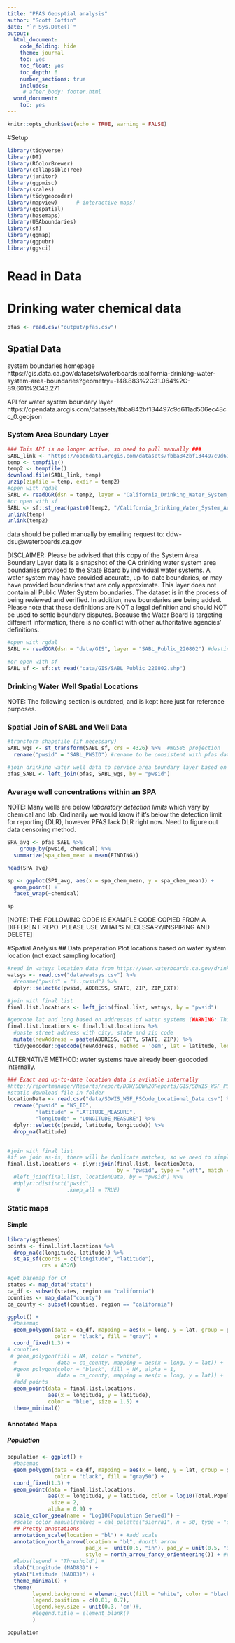 ```yaml
---
title: "PFAS Geosptial analysis"
author: "Scott Coffin"
date: "`r Sys.Date()`"
output:   
  html_document:
    code_folding: hide
    theme: journal
    toc: yes
    toc_float: yes
    toc_depth: 6
    number_sections: true
    includes:
     # after_body: footer.html
  word_document:
    toc: yes
---
```

```r
knitr::opts_chunk$set(echo = TRUE, warning = FALSE)
```
#Setup
```r
library(tidyverse)
library(DT)
library(RColorBrewer)
library(collapsibleTree)
library(janitor)
library(ggpmisc)
library(scales)
library(tidygeocoder)
library(mapview)      # interactive maps!
library(ggspatial)
library(basemaps)
library(USAboundaries)
library(sf)
library(ggmap)
library(ggpubr)
library(ggsci)
```

# Read in Data
# Drinking water chemical data
```r
pfas <- read.csv("output/pfas.csv")
```
 
## Spatial Data

system boundaries homepage
https://gis.data.ca.gov/datasets/waterboards::california-drinking-water-system-area-boundaries?geometry=-148.883%2C31.064%2C-89.601%2C43.271

API for water system boundary layer
https://opendata.arcgis.com/datasets/fbba842bf134497c9d611ad506ec48cc_0.geojson

### System Area Boundary Layer

```r
### This API is no longer active, so need to pull manually ###
SABL_link <- "https://opendata.arcgis.com/datasets/fbba842bf134497c9d611ad506ec48cc_0.zip"
temp <- tempfile()
temp2 <- tempfile()
download.file(SABL_link, temp)
unzip(zipfile = temp, exdir = temp2)
#open with rgdal
SABL <- readOGR(dsn = temp2, layer = "California_Drinking_Water_System_Area_Boundaries")
#or open with sf
SABL <- sf::st_read(paste0(temp2, "/California_Drinking_Water_System_Area_Boundaries.shp"))
unlink(temp)
unlink(temp2)
```

data should be pulled manually by emailing request to: ddw-dsu@waterboards.ca.gov

DISCLAIMER:
Please be advised that this copy of the System Area Boundary Layer data is a snapshot of the CA drinking water system area boundaries provided to the State Board by individual water systems. A water system may have provided accurate, up-to-date boundaries, or may have provided boundaries that are only approximate. This layer does not contain all Public Water System boundaries. The dataset is in the process of being reviewed and verified. In addition, new boundaries are being added. Please note that these definitions are NOT a legal definition and should NOT be used to settle boundary disputes. Because the Water Board is targeting different information, there is no conflict with other authoritative agencies' definitions.

```r
#open with rgdal
SABL <- readOGR(dsn = "data/GIS", layer = "SABL_Public_220802") #destination with zip extract of system area boundary layer from DDW

#or open with sf
SABL_sf <- sf::st_read("data/GIS/SABL_Public_220802.shp")
```
### Drinking Water Well Spatial Locations

NOTE: The following section is outdated, and is kept here just for reference purposes.

<!-- # ```{r eval=FALSE, include=FALSE} -->
<!-- # ### Exact and up-to-date location data is avilable internally -->
<!-- # #http://reportmanager/Reports/report/DDW/DDW%20Reports/GIS/SDWIS_WSF_PSCode_Locational_Data -->
<!-- # #static download file in folder -->
<!-- # locationData <- read.csv("data/SDWIS_WSF_PSCode_Locational_Data.csv") %>% -->
<!-- #   rename("pwsid" = "WS_ID", -->
<!-- #          "latitude" = "LATITUDE_MEASURE", -->
<!-- #          "longitude" = "LONGITUDE_MEASURE") %>% -->
<!-- #   dplyr::select(c(pwsid, latitude, longitude)) %>% -->
<!-- #   drop_na(latitude) -->
<!-- # -->
<!-- # ## PS Code = PRIM_STA_C = Primary Station Code ## -->
<!-- # ## Concat "CA" with PRIM_STA_C in pfas data to join with geospatial data ## -->
<!-- # pfas %<>% -->
<!-- #   mutate(pwsid = paste0("CA", PRIM_STA_C)) -->
<!-- # -->
<!-- # #join public water system ID location data with PFAS monitoring data from wells -->
<!-- # pfas_loc <- plyr::join(pfas, locationData, -->
<!-- #                                    by = "pwsid", type = "left", match = "first") -->

<!-- #transform data frame with well points and water quality data into sf object -->
<!-- pfas_sf <- st_as_sf(pfas_loc %>% drop_na(c(latitude, longitude)), #remove missing lat/long data -->
<!--                       coords = c('longitude', 'latitude'), crs = 4326) -->

<!-- #intersect well points with SPA polygons -->
<!-- wells_int <- st_join(pfas_sf, left = TRUE, SABL_wgs["SPA_Name"]) -->
<!-- #the wells_int file should then replicate the data within "PFAS_SPAspatialjoin.dbf" -->
<!-- # ``` -->


### Spatial Join of SABL and Well Data
```r
#transform shapefile (if necessary)
SABL_wgs <- st_transform(SABL_sf, crs = 4326) %>%  #WGS85 projection
  rename("pwsid" = "SABL_PWSID") #rename to be consistent with pfas data

#join drinking water well data to service area boundary layer based on public water system ID
pfas_SABL <- left_join(pfas, SABL_wgs, by = "pwsid")
```

### Average well concentrations within an SPA

NOTE: Many wells are below *laboratory detection limits* which vary by chemical and lab. Ordinarily we would know if it's below the detection limit for reporting (DLR), however PFAS lack DLR right now. Need to figure out data censoring method.
```r
SPA_avg <- pfas_SABL %>% 
    group_by(pwsid, chemical) %>%
  summarize(spa_chem_mean = mean(FINDING))

head(SPA_avg)
```
```r
sp <- ggplot(SPA_avg, aes(x = spa_chem_mean, y = spa_chem_mean)) +
  geom_point() +
  facet_wrap(~chemical)

sp
```


[NOTE: THE FOLLOWING CODE IS EXAMPLE CODE COPIED FROM A DIFFERENT REPO. PLEASE USE WHAT'S NECESSARY/INSPIRING AND DELETE]

#Spatial Analysis
## Data preparation
Plot locations based on water system location (not exact sampling location)

```r
#read in watsys location data from https://www.waterboards.ca.gov/drinking_water/certlic/drinkingwater/EDTlibrary.html
watsys <- read.csv("data/watsys.csv") %>% 
  #rename("pwsid" = "ï..pwsid") %>% 
  dplyr::select(c(pwsid, ADDRESS, STATE, ZIP, ZIP_EXT))

#join with final list
final.list.locations <- left_join(final.list, watsys, by = "pwsid")

#geocode lat and long based on addresses of water systems (WARNING: This chunk takes a long time to run!)
final.list.locations <- final.list.locations %>% 
  #paste street address with city, state and zip code
  mutate(newAddress = paste(ADDRESS, CITY, STATE, ZIP)) %>% 
  tidygeocoder::geocode(newAddress, method = 'osm', lat = latitude, long = longitude) # open-source geocoding service https://nominatim.org/
```

ALTERNATIVE METHOD: water systems have already been geocoded internally.
```r
### Exact and up-to-date location data is avilable internally
#http://reportmanager/Reports/report/DDW/DDW%20Reports/GIS/SDWIS_WSF_PSCode_Locational_Data
#static download file in folder
locationData <- read.csv("data/SDWIS_WSF_PSCode_Locational_Data.csv") %>% 
  rename("pwsid" = "WS_ID",
         "latitude" = "LATITUDE_MEASURE",
         "longitude" = "LONGITUDE_MEASURE") %>% 
  dplyr::select(c(pwsid, latitude, longitude)) %>% 
  drop_na(latitude)
  

#join with final list
#if we join as-is, there will be duplicate matches, so we need to simplify
final.list.locations <- plyr::join(final.list, locationData,
                                   by = "pwsid", type = "left", match = "first")
  #left_join(final.list, locationData, by = "pwsid") %>% 
  #dplyr::distinct("pwsid",
   #               .keep_all = TRUE)
```


### Static maps
#### Simple
```r
library(ggthemes)
points <- final.list.locations %>% 
  drop_na(c(longitude, latitude)) %>% 
  st_as_sf(coords = c("longitude", "latitude"),
           crs = 4326)

#get basemap for CA
states <- map_data("state")
ca_df <- subset(states, region == "california")
counties <- map_data("county")
ca_county <- subset(counties, region == "california")

ggplot() + 
  #basemap
  geom_polygon(data = ca_df, mapping = aes(x = long, y = lat, group = group),
               color = "black", fill = "gray") +
  coord_fixed(1.3) +
# counties
 # geom_polygon(fill = NA, color = "white", 
  #             data = ca_county, mapping = aes(x = long, y = lat)) +
  #geom_polygon(color = "black", fill = NA, alpha = 1,
   #            data = ca_county, mapping = aes(x = long, y = lat)) +  # get the state border back on top
  #add points
  geom_point(data = final.list.locations,
             aes(x = longitude, y = latitude),
             color = "blue", size = 1.5) +
  theme_minimal()

```
#### Annotated Maps
##### Population
```r
population <- ggplot() + 
  #basemap
  geom_polygon(data = ca_df, mapping = aes(x = long, y = lat, group = group),
               color = "black", fill = "gray50") +
  coord_fixed(1.3) +
  geom_point(data = final.list.locations,
             aes(x = longitude, y = latitude, color = log10(Total.Population)),
              size = 2,
             alpha = 0.9) +
  scale_color_gsea(name = "Log10(Population Served)") +
  #scale_color_manual(values = cal_palette("sierra1", n = 50, type = "continuous")) +
  ## Pretty annotations
  annotation_scale(location = "bl") + #add scale
  annotation_north_arrow(location = "bl", #north arrow
                         pad_x =  unit(0.5, "in"), pad_y = unit(0.5, "in"), #shift it so it doesn't plot on top of scale bar
                         style = north_arrow_fancy_orienteering()) + #change style of north arrow
  #labs(legend = "Threshold") +
  xlab("Longitude (NAD83)") +
  ylab("Latitude (NAD83)") +
  theme_minimal() +
  theme(
        legend.background = element_rect(fill = "white", color = "black"),
        legend.position = c(0.81, 0.7),
        legend.key.size = unit(0.3, 'cm')#,
        #legend.title = element_blank()
        )

population
```